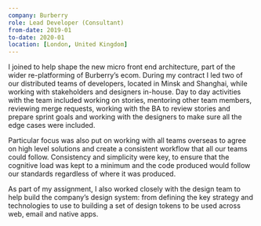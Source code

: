 ```yaml
---
company: Burberry
role: Lead Developer (Consultant)
from-date: 2019-01
to-date: 2020-01
location: [London, United Kingdom]
---
```


I joined to help shape the new micro front end architecture, part of the wider re-platforming of Burberry’s ecom. During my contract I led two of our distributed teams of developers, located in Minsk and Shanghai, while working with stakeholders and designers in-house. Day to day activities with the team included working on stories, mentoring other team members, reviewing merge requests, working with the BA to review stories and prepare sprint goals and working with the designers to make sure all the edge cases were included.

Particular focus was also put on working with all teams overseas to agree on high level solutions and create a consistent workflow that all our teams could follow. Consistency and simplicity were key, to ensure that the cognitive load was kept to a minimum and the code produced would follow our standards regardless of where it was produced.
  
As part of my assignment, I also worked closely with the design team to help build the company’s design system: from defining the key strategy and technologies to use to building a set of design tokens to be used across web, email and native apps.
